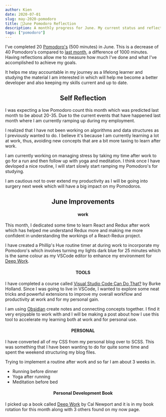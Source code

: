 ```yaml
---
author: Kien
date: 2020-07-01
slug: may-2020-pomodoro
title: 🍅June Pomodoro Reflection 
description: A monthly progress for June. My current status and reflection on my productivity, goals and achievements.
tags: ["pomodoro"]
---
```



<PomodoroChartJune/>

I've completed 20 [Pomodoro's](/022-pomodoro-technique/) (500 minutes) in June. This is a decrease of 40 Pomodoro's compared to [last month](/090-may-2020-pomodoro), a difference of 1000 minutes. Having reflections allow me to measure how much I've done and what I've accomplished to achieve my goals. 

It helps me stay accountable in my journey as a lifelong learner and studying the material I am interested in which will help me become a better developer and also keeping my skills current and up to date.

<PomodoroDonutJune/>

## <center>Self Reflection</center>

I was expecting a low Pomodoro count this month which was predicted last month to be about 20-35. Due to the current events that have happened last month where I am currently ramping up during my employment.

I realized that I have not been working on algorithms and data structures as I previously wanted to do. I believe it's because I am currently learning a lot at work, thus, avoiding new concepts that are a bit more taxing to learn after work.

I am currently working on managing stress by taking my time after work to go for a run and then follow up with yoga and meditation. I think once I have devloped a nice routine, I will start slowly start ramping my Pomodoro's for studying. 



I am cautious not to over extend my productivity as I will be going into surgery next week which will have a big impact on my Pomodoros.


## <center>June Improvements</center>

#### <center>work</center>
This month, I dedicated some time to learn React and Redux after work which has helped me understand Redux more and making me more confident in understanding the workings of a React-Redux project.

I have created a Phillip's Hue routine timer at during work to incorporate my Pomodoro's which involves turning my lights dark blue for 25 minutes which is the same colour as my VSCode editor to enhance my environment for <a href="https://www.calnewport.com/books/deep-work/" target="_blank">Deep Work</a>.

#### <center>TOOLS</center>
I have completed a course called <a href="https://frontendmasters.com/courses/customize-vs-code/" target="_blank">Visual Studio Code Can Do That?</a> by Burke Holland. Since I was going to live in VSCode, I wanted to explore some neat tricks and powerful extensions to improve my overall workflow and productivity at work and for my personal gain.

I am using <a href="https://obsidian.md/" target="_blank">Obsidian</a> create notes and connecting concepts together. I find it very enjoyable to work with and I will be making a post about how I use this tool to accelerate my learning both at work and for personal use.

#### <center>PERSONAL</center>
I have converted all of my CSS from my personal blog over to SCSS. This was something that I have been wanting to do for quite some time and spent the weekend structuring my blog files.

Trying to implement a routine after work and so far I am about 3 weeks in.
- Running before dinner
- Yoga after running
- Meditation before bed

#### <center>Personal Development Book</center>
I picked up a book called <a href="https://www.goodreads.com/book/show/25744928-deep-work">Deep Work</a> by Cal Newport and it is in my book rotation for this month along with 3 others found on my now page.
